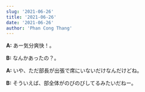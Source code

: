 ```yaml
---
slug: '2021-06-26'
title: '2021-06-26'
date: '2021-06-26'
author: 'Phan Cong Thang'
---
```


**A:** あー気分爽快！。

**B:** なんかあったの？。

**A:** いや、ただ部長が出張で席にいないだけなんだけどね。

**B:** そういえば、部全体がのびのびしてるみたいだねー。
